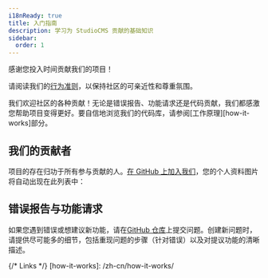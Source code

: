 ```yaml
---
i18nReady: true
title: 入门指南
description: 学习为 StudioCMS 贡献的基础知识
sidebar:
  order: 1
---
```


感谢您投入时间贡献我们的项目！

请阅读我们的[行为准则](https://github.com/withstudiocms/studiocms?tab=coc-ov-file#code-of-conduct-)，以保持社区的可亲近性和尊重氛围。

我们欢迎社区的各种贡献！无论是错误报告、功能请求还是代码贡献，我们都感激您帮助项目变得更好。要自信地浏览我们的代码库，请参阅[工作原理][how-it-works]部分。

## 我们的贡献者

项目的存在归功于所有参与贡献的人。[在 GitHub 上加入我们](https://github.com/withstudiocms/studiocms)，您的个人资料图片将自动出现在此列表中：

<ContributorList />

## 错误报告与功能请求

如果您遇到错误或想建议新功能，请在[GitHub 仓库](https://github.com/withstudiocms/studiocms)上提交问题。创建新问题时，请提供尽可能多的细节，包括重现问题的步骤（针对错误）以及对提议功能的清晰描述。

{/* Links */}
[how-it-works]: /zh-cn/how-it-works/